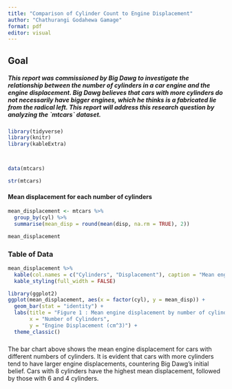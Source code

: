 ```yaml
---
title: "Comparison of Cylinder Count to Engine Displacement"
author: "Chathurangi Godahewa Gamage"
format: pdf
editor: visual
---
```


## Goal

##### This report was commissioned by Big Dawg to investigate the relationship between the number of cylinders in a car engine and the engine displacement. Big Dawg believes that cars with more cylinders do not necessarily have bigger engines, which he thinks is a fabricated lie from the radical left. This report will address this research question by analyzing the \`mtcars\` dataset.

```r
library(tidyverse)
library(knitr)
library(kableExtra)




```

```r
data(mtcars)

```

```r
str(mtcars)

```

#### Mean displacement for each number of cylinders

```r
mean_displacement <- mtcars %>%
  group_by(cyl) %>%
  summarise(mean_disp = round(mean(disp, na.rm = TRUE), 2))

mean_displacement

```

### Table of Data

```r
mean_displacement %>%
  kable(col.names = c("Cylinders", "Displacement"), caption = "Mean engine displacement by number of cylinders") %>%
  kable_styling(full_width = FALSE)

```

```r
library(ggplot2)
ggplot(mean_displacement, aes(x = factor(cyl), y = mean_disp)) +
  geom_bar(stat = "identity") +
  labs(title = "Figure 1 : Mean engine displacement by number of cylinders",
       x = "Number of Cylinders",
       y = "Engine Displacement (cm^3)") +
  theme_classic()

```

### 

The bar chart above shows the mean engine displacement for cars with different numbers of cylinders. It is evident that cars with more cylinders tend to have larger engine displacements, countering Big Dawg's initial belief. Cars with 8 cylinders have the highest mean displacement, followed by those with 6 and 4 cylinders.
